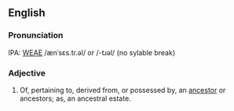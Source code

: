 ==English==
===Pronunciation===
IPA: [[WEAE]] /ænˈsɛs.tɾ.əl/ or /-tɹəl/ (no sylable break)

===Adjective===
# Of, pertaining to, derived from, or possessed by, an [[ancestor]]  or ancestors; as, an ancestral estate.
<!-- material copied from Webster's Revised Unabridged Dictionary (1913) -->